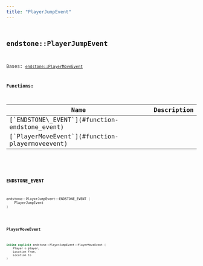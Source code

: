 ```yaml
---
title: "PlayerJumpEvent"
---
```


## <code className="doc-symbol doc-symbol-class"/> endstone::PlayerJumpEvent

Bases: [`endstone::PlayerMoveEvent`](classendstone_1_1_player_move_event.md)
















**Functions:**

<table>
<thead>
   <tr>
      <th>Name</th>
      <th>Description</th>
   </tr>
</thead>
<tbody>
<tr key="classendstone_1_1_player_jump_event_1a3866aeca3afbfd2844cdc2e52173aa4d">
    <td>[`ENDSTONE\_EVENT`](#function-endstone_event)</td>
    <td></td>
</tr>
<tr key="classendstone_1_1_player_jump_event_1a8a1cf3638b2074e1d7845129adbbfed5">
    <td>[`PlayerMoveEvent`](#function-playermoveevent)</td>
    <td></td>
</tr>
</tbody>
</table>

### <code className="doc-symbol doc-symbol-function"/> ENDSTONE\_EVENT

```cpp
endstone::PlayerJumpEvent::ENDSTONE_EVENT (
    PlayerJumpEvent
) 
```


### <code className="doc-symbol doc-symbol-function"/> PlayerMoveEvent

```cpp
inline explicit endstone::PlayerJumpEvent::PlayerMoveEvent (
    Player & player,
    Location from,
    Location to
) 
```

